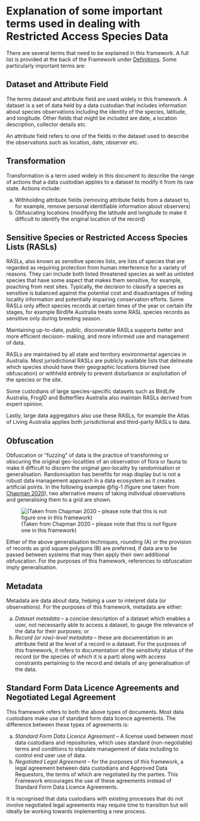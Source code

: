 # Explanation of some important terms used in dealing with Restricted Access Species Data {.unnumbered}

There are several terms that need to be explained in this framework. A full list is provided at the back of the Framework under [Definitions](/definitions.html). Some particularly important terms are:

## Dataset and Attribute Field

The terms dataset and attribute field are used widely in this framework. A dataset is a set of data held by a data custodian that includes information about species observations including the identity of the species, latitude, and longitude. Other fields that might be included are date, a location description, collector details etc.

An attribute field refers to one of the fields in the dataset used to describe the observations such as location, date, observer etc.

## Transformation

Transformation is a term used widely in this document to describe the range of actions that a data custodian applies to a dataset to modify it from its raw state. Actions include:

a)  Withholding attribute fields (removing attribute fields from a dataset to, for example, remove personal identifiable information about observers)\
b)  Obfuscating locations (modifying the latitude and longitude to make it difficult to identify the original location of the record)\

## Sensitive Species or Restricted Access Species Lists (RASLs)

RASLs, also known as sensitive species lists, are lists of species that are regarded as requiring protection from human interference for a variety of reasons. They can include both listed threatened species as well as unlisted species that have some aspect that makes them sensitive, for example, poaching from nest sites. Typically, the decision to classify a species as sensitive is balanced against the potential cost and disadvantages of hiding locality information and potentially impairing conservation efforts. Some RASLs only affect species records at certain times of the year or certain life stages, for example Birdlife Australia treats some RASL species records as sensitive only during breeding season.

Maintaining up-to-date, public, discoverable RASLs supports better and more efficient decision- making, and more informed use and management of data.

RASLs are maintained by all state and territory environmental agencies in Australia. Most jurisdictional RASLs are publicly available lists that delineate which species should have their geographic locations blurred (see obfuscation) or withheld entirely to prevent disturbance or exploitation of the species or the site.

Some custodians of large species-specific datasets such as BirdLife Australia, FrogID and Butterflies Australia also maintain RASLs derived from expert opinion.

Lastly, large data aggregators also use these RASLs, for example the Atlas of Living Australia applies both jurisdictional and third-party RASLs to data.

## Obfuscation

Obfuscation or "fuzzing" of data is the practice of transforming or obscuring the original geo-localities of an observation of flora or fauna to make it difficult to discern the original geo-locality by randomisation or generalisation. Randomisation has benefits for map display but is not a robust data management approach in a data ecosystem as it creates artificial points. In the following example @fig-1 (figure one taken from [Chapman 2020](https://docs.gbif.org/sensitive-species-best-practices/master/en/#generalization-versus-randomization)), two alternative means of taking individual observations and generalising them to a grid are shown.

![(Taken from Chapman 2020 -- please note that this is *not* figure one in this framework)](images/rasd-explanation-obfuscation-figure.png "Title: (Taken from Chapman 2020 – please note that this is not figure one in this framework)"){#fig-1 fig-alt="Two generalisation methods: On the left, a geographic grid, where all records are referenced to the bottom left-hand (SE) corner; right, a metric grid where all records are referenced to the centroid" fig-align="left"}

Either of the above generalisation techniques, rounding (A) or the provision of records as grid square polygons (B) are preferred, if data are to be passed between systems that may then apply their own additional obfuscation. For the purposes of this framework, references to obfuscation imply generalisation.

## Metadata

Metadata are data about data, helping a user to interpret data (or observations). For the purposes of this framework, metadata are either:

a)  *Dataset metadata* -- a concise description of a dataset which enables a user, not necessarily able to access a dataset, to gauge the relevance of the data for their purposes; or\
b)  *Record (or row)-level metadata* -- these are documentation in an attribute field at the level of a record in a dataset. For the purposes of this framework, it refers to documentation of the sensitivity status of the record (or the species of which it is a part) along with access constraints pertaining to the record and details of any generalisation of the data.\

## Standard Form Data Licence Agreements and Negotiated Legal Agreement

This framework refers to both the above types of documents. Most data custodians make use of standard form data licence agreements. The difference between these types of agreements is:

a)  *Standard Form Data Licence Agreement* -- A license used between most data custodians and repositories, which uses standard (non-negotiable) terms and conditions to stipulate management of data including to control end user use of data.\
b)  *Negotiated Legal Agreement* -- for the purposes of this framework, a legal agreement between data custodians and Approved Data Requestors, the terms of which are negotiated by the parties. This Framework encourages the use of these agreements instead of Standard Form Data Licence Agreements.\

It is recognised that data custodians with existing processes that do not involve negotiated legal agreements may require time to transition but will ideally be working towards implementing a new process.
